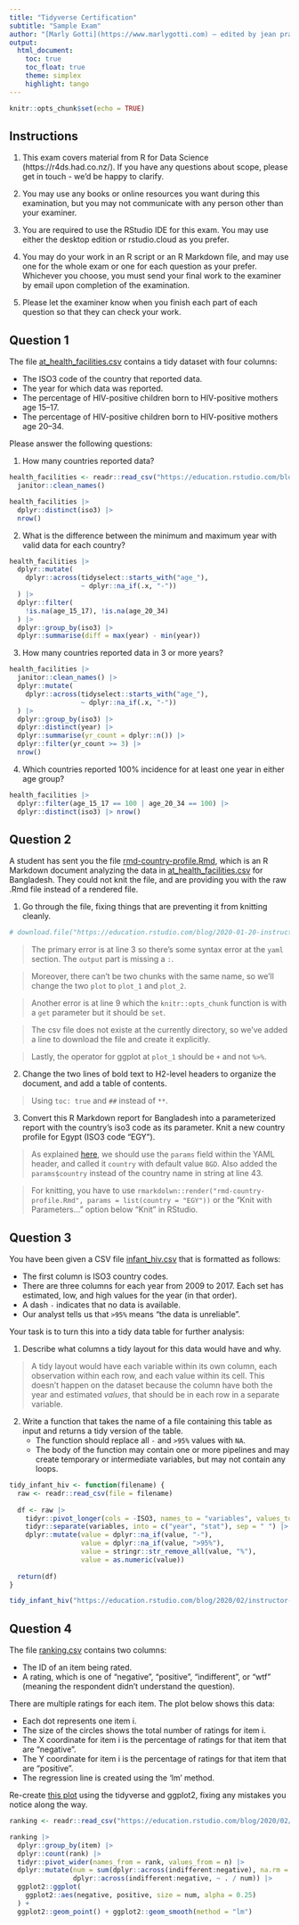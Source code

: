 ```yaml
---
title: "Tidyverse Certification"
subtitle: "Sample Exam"
author: "[Marly Gotti](https://www.marlygotti.com) — edited by jean prado"
output:
  html_document:
    toc: true
    toc_float: true
    theme: simplex
    highlight: tango
---
```



```r

knitr::opts_chunk$set(echo = TRUE)

```


<!---------------------------------------------------------------------------->
<!--------------------------- INSTRUCTIONS
<!---------------------------------------------------------------------------->

## Instructions
1. This exam covers material from R for Data Science (https://r4ds.had.co.nz/).
If you have any questions about scope, please get in touch - we'd be happy to
clarify.

2. You may use any books or online resources you want during this examination,
but you may not communicate with any person other than your examiner.

3. You are required to use the RStudio IDE for this exam. You may use either
the desktop edition or rstudio.cloud as you prefer.

4. You may do your work in an R script or an R Markdown file, and may use one
for the whole exam or one for each question as your prefer. Whichever you
choose,
you must send your final work to the examiner by email upon completion of the
examination.

5. Please let the examiner know when you finish each part of each question so
that they can check your work.

<!---------------------------------------------------------------------------->
<!--------------------------- QUESTION 1
<!---------------------------------------------------------------------------->

## Question 1

The file
[at_health_facilities.csv](https://education.rstudio.com/blog/2020/02/instructor-certification-exams/at_health_facilities.csv)
contains a tidy dataset with four columns:

- The ISO3 code of the country that reported data.
- The year for which data was reported. 
- The percentage of HIV-positive children born to HIV-positive mothers age
15–17.
- The percentage of HIV-positive children born to HIV-positive mothers age
20–34.

Please answer the following questions:

1. How many countries reported data?

```r
health_facilities <- readr::read_csv("https://education.rstudio.com/blog/2020/02/instructor-certification-exams/at_health_facilities.csv") |> 
  janitor::clean_names()

health_facilities |> 
  dplyr::distinct(iso3) |> 
  nrow()
```


2. What is the difference between the minimum and maximum year with valid data
for each country?

```r
health_facilities |> 
  dplyr::mutate(
    dplyr::across(tidyselect::starts_with("age_"),
                  ~ dplyr::na_if(.x, "-"))
  ) |> 
  dplyr::filter(
    !is.na(age_15_17), !is.na(age_20_34)
  ) |> 
  dplyr::group_by(iso3) |> 
  dplyr::summarise(diff = max(year) - min(year))
```


3. How many countries reported data in 3 or more years?

```r
health_facilities |> 
  janitor::clean_names() |> 
  dplyr::mutate(
    dplyr::across(tidyselect::starts_with("age_"),
                  ~ dplyr::na_if(.x, "-"))
  ) |> 
  dplyr::group_by(iso3) |> 
  dplyr::distinct(year) |> 
  dplyr::summarise(yr_count = dplyr::n()) |> 
  dplyr::filter(yr_count >= 3) |> 
  nrow()
```


4. Which countries reported 100% incidence for at least one year in either age
group?

```r
health_facilities |> 
  dplyr::filter(age_15_17 == 100 | age_20_34 == 100) |> 
  dplyr::distinct(iso3) |> nrow()
```



<!---------------------------------------------------------------------------->
<!--------------------------- QUESTION 2
<!---------------------------------------------------------------------------->

## Question 2

A student has sent you the file
[rmd-country-profile.Rmd](https://education.rstudio.com/blog/2020-01-20-instructor-certification-exams/rmd-country-profile.Rmd),
which is an R Markdown document analyzing the data in [at_health_facilities.csv](https://education.rstudio.com/blog/2020/02/instructor-certification-exams/at_health_facilities.csv)
for Bangladesh. They could not knit the file, and are providing you with the
raw .Rmd file instead of a rendered file.

1. Go through the file, fixing things that are preventing it from knitting
cleanly.

```r
# download.file("https://education.rstudio.com/blog/2020-01-20-instructor-certification-exams/rmd-country-profile.Rmd", destfile = "rmd-country-profile.Rmd")
```

> The primary error is at line 3 so there's some syntax error at the `yaml` section. The `output` part is missing a `:`.

> Moreover, there can't be two chunks with the same name, so we'll change the two `plot` to `plot_1` and `plot_2`.

> Another error is at line 9 which the `knitr::opts_chunk` function is with a `get` parameter but it should be `set`.

> The csv file does not existe at the currently directory, so we've added a line to download the file and create it explicitly.

> Lastly, the operator for ggplot at `plot_1` should be `+` and not `%>%`.

2. Change the two lines of bold text to H2-level headers to organize the
document, and add a table of contents.

> Using `toc: true` and `##` instead of `**`.

3. Convert this R Markdown report for Bangladesh into a parameterized report
with the country's iso3 code as its parameter. Knit a new country profile for
Egypt (ISO3 code "EGY").

> As explained [here](https://rmarkdown.rstudio.com/lesson-6.html), we should use the `params` field within the YAML header, and called it `country` with default value `BGD`. Also added the `params$country` instead of the country name in string at line 43.

> For knitting, you have to use `rmarkdolwn::render("rmd-country-profile.Rmd", params = list(country = "EGY"))` or the "Knit with Parameters..." option below "Knit" in RStudio.


<!---------------------------------------------------------------------------->
<!--------------------------- QUESTION 3
<!---------------------------------------------------------------------------->

## Question 3

You have been given a CSV file
[infant_hiv.csv](https://education.rstudio.com/blog/2020/02/instructor-certification-exams/infant_hiv.csv)
that is formatted as follows:

- The first column is ISO3 country codes.
- There are three columns for each year from 2009 to 2017. Each set has
estimated, low, and high values for the year (in that order).
- A dash `-` indicates that no data is available.
- Our analyst tells us that `>95%` means "the data is unreliable".

Your task is to turn this into a tidy data table for further analysis:

1. Describe what columns a tidy layout for this data would have and why.

> A tidy layout would have each variable within its own column, each observation within each row, and each value within its cell. This doesn't happen on the dataset because the column have both the year and estimated _values_, that should be in each row in a separate variable.


2. Write a function that takes the name of a file containing this table as
input and returns a tidy version of the table.
    - The function should replace all `-` and `>95%` values with `NA`.
    - The body of the function may contain one or more pipelines and may create
    temporary or intermediate variables, but may not contain any loops.

```r
tidy_infant_hiv <- function(filename) {
  raw <- readr::read_csv(file = filename)
  
  df <- raw |> 
    tidyr::pivot_longer(cols = -ISO3, names_to = "variables", values_to = "value") |> 
    tidyr::separate(variables, into = c("year", "stat"), sep = " ") |> 
    dplyr::mutate(value = dplyr::na_if(value, "-"),
                  value = dplyr::na_if(value, ">95%"),
                  value = stringr::str_remove_all(value, "%"),
                  value = as.numeric(value))
  
  return(df)
}

tidy_infant_hiv("https://education.rstudio.com/blog/2020/02/instructor-certification-exams/infant_hiv.csv")

```

<!---------------------------------------------------------------------------->
<!--------------------------- QUESTION 4
<!---------------------------------------------------------------------------->

## Question 4

The file
[ranking.csv](https://education.rstudio.com/blog/2020/02/instructor-certification-exams/ranking.csv)
contains two columns:

- The ID of an item being rated.
- A rating, which is one of "negative", "positive", "indifferent", or "wtf"
(meaning the respondent didn't understand the question).

There are multiple ratings for each item. The plot below shows this data:

- Each dot represents one item i.
- The size of the circles shows the total number of ratings for item i.
- The X coordinate for item i is the percentage of ratings for that item that
are "negative".
- The Y coordinate for item i is the percentage of ratings for that item that
are "positive".
- The regression line is created using the 'lm' method.

Re-create [this plot](https://education.rstudio.com/blog/2020/02/instructor-certification-exams/figs/ranking-scatterplot-1.png) using the tidyverse and ggplot2, fixing any mistakes you
notice along the way.

```r
ranking <- readr::read_csv("https://education.rstudio.com/blog/2020/02/instructor-certification-exams/ranking.csv")

ranking |> 
  dplyr::group_by(item) |> 
  dplyr::count(rank) |> 
  tidyr::pivot_wider(names_from = rank, values_from = n) |> 
  dplyr::mutate(num = sum(dplyr::across(indifferent:negative), na.rm = TRUE),
                dplyr::across(indifferent:negative, ~ . / num)) |> 
  ggplot2::ggplot(
    ggplot2::aes(negative, positive, size = num, alpha = 0.25)
  ) +
  ggplot2::geom_point() + ggplot2::geom_smooth(method = "lm")
```

